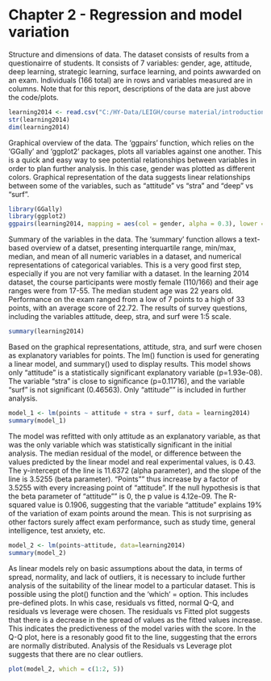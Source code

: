 # Chapter 2 - Regression and model variation

Structure and dimensions of data. The dataset consists of results from a questionairre of students. It consists of 7 variables: gender, age, attitude, deep learning, strategic learning, surface learning, and points awwarded on an exam. Individuals (166 total) are in rows and variables measured are in columns. Note that for this report, descriptions of the data are just above the code/plots. 

```{r}
learning2014 <- read.csv("C:/HY-Data/LEIGH/course material/introduction_to_open_data_science/IODS_project_6_nov/data/learning2014.csv")
str(learning2014)
dim(learning2014)

```


Graphical overview of the data. The 'ggpairs' function, which relies on the 'GGally' and 'ggplot2' packages, plots all variables against one another. This is a quick and easy way to see potential relationships between variables in order to plan further analysis. In this case, gender was plotted as different colors. Graphical representation of the data suggests linear relationships between some of the variables, such as "attitude" vs "stra" and "deep" vs "surf".   
```{r}
library(GGally)
library(ggplot2)
ggpairs(learning2014, mapping = aes(col = gender, alpha = 0.3), lower = list(combo = wrap("facethist", bins = 20)))
```


Summary of the variables in the data. The 'summary' function allows a text-based overview of a datset, presenting interquartile range, min/max, median, and mean of all numeric variables in a dataset, and numerical representations of categorical variables. This is a very good first step, especially if you are not very familiar with a dataset. In the learning 2014 dataset, the course participants were mostly female (110/166) and their age ranges were from 17-55. The median student age was 22 years old. Performance on the exam ranged from a low of 7 points to a high of 33 points, with an average score of 22.72. The results of survey questions, including the variables attitude, deep, stra, and surf were 1:5 scale. 

```{r}
summary(learning2014)
```



Based on the graphical representations, attitude, stra, and surf were chosen as explanatory variables for points. The lm() function is used for generating a linear model, and summary() used to display results. This model shows only "attitude" is a statistically significant explanatory variable (p=1.93e-08). The variable "stra" is close to significance (p=0.11716), and the variable "surf" is not significant (0.46563). Only "attitude"" is included in further analysis. 

```{r}
model_1 <- lm(points ~ attitude + stra + surf, data = learning2014)
summary(model_1)
```

The model was refitted with only attitude as an explanatory variable, as that was the only variable which was statistically significant in the initial analysis. The median residual of the model, or difference between the values predicted by the linear model and real experimental values, is 0.43. The y-intercept of the line is 11.6372 (alpha parameter), and the slope of the line is 3.5255 (beta parameter). "Points"" thus increase by a factor of 3.5255 with every increasing point of "attitude". If the null hypothesis is that the beta parameter of "attitude"" is 0, the p value is 4.12e-09. The R-squared value is 0.1906, suggesting that the variable "attitude" explains 19% of the variation of exam points around the mean. This is not surprising as other factors surely affect exam performance, such as study time, general intelligence, test anxiety, etc. 

```{r}

model_2 <- lm(points~attitude, data=learning2014)
summary(model_2)

```

As linear models rely on basic assumptions about the data, in terms of spread, normality, and lack of outliers, it is necessary to include further analysis of the suitability of the linear model to a particular dataset. This is possible using the plot() function and the 'which' = option. This includes pre-defined plots. In whis case, residuals vs fitted, normal Q-Q, and residuals vs leverage were chosen.  The residuals vs Fitted plot suggests that there is a decrease in the spread of values as the fitted values increase. This indicates the predictiveness of the model varies with the score. In the Q-Q plot, here is a resonably good fit to the line, suggesting that the errors are normally distributed. Analysis of the Residuals vs Leverage plot suggests that there are no clear outliers. 
```{r}
plot(model_2, which = c(1:2, 5))

```





